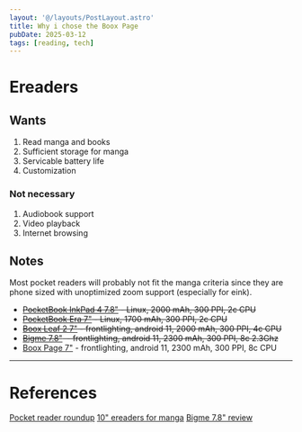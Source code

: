 ```yaml
---
layout: '@/layouts/PostLayout.astro'
title: Why i chose the Boox Page
pubDate: 2025-03-12
tags: [reading, tech]
---
```

# Ereaders
## Wants
1. Read manga and books
2. Sufficient storage for manga
3. Servicable battery life
4. Customization
### Not necessary
1. Audiobook support
2. Video playback
3. Internet browsing

## Notes
Most pocket readers will probably not fit the manga criteria since they are phone sized with unoptimized zoom support (especially for eink).

- ~~[PocketBook InkPad 4 7.8"](https://www.amazon.com/PocketBook-Eye-Friendly-Anti-Scratch-Protection-Bluetooth%C2%AE/dp/B0C2QM93N5) - Linux, 2000 mAh, 300 PPI, 2c CPU~~
- ~~[PocketBook Era 7"](https://www.amazon.com/Pocketbook-Glare-Free-Eye-Friendly-Touch-Screen-Technology/dp/B0B56TY3CY?crid=30WUGE9BGC5F4&dib=eyJ2IjoiMSJ9.qYeUPH4WLXXi__Z-MqblafGH0qsBln3gZv7hfi9d0OKr1C4c9SVV5pguIpZ6qERl8RuWbFRrJ-I3zQod3Ca35u4a9pDzEdXG1WYBWFoD40CEaktMOKSv7kAUlQUu8K0xOtScDXH2VWfq9VNOyjRoOxZuT5QGfP3aHQKrC2Wn6bHfqGOuM25H0JGQFjeW1pdSeo3t5qJ6yyMYcI1PLdgTMz0QzOD1q63SBh_0UEo09pMSbx9C6yBvTPHy7fjzMydswh-uzcBZICK3x9Msx4zbACg0HL9RvlFlqBml71VwaXA8gGcr0wqZWIMkH-dpuKRbjMFWQdkA3hbp_wap00LIxmMtHaFd5-C8HcwhRKofKU4.VR30uMtSQ6S90udXJietoCqoxKsm7Us0q380FT5UtcM&dib_tag=se&keywords=pocketbook+era&qid=1741790998&s=electronics&sprefix=Pocketbook+era%2Celectronics%2C113&sr=1-4) - Linux, 1700 mAh, 300 PPI, 2c CPU~~
- ~~[Boox Leaf 2 7"](https://shop.boox.com/products/leaf2) - frontlighting, android 11, 2000 mAh, 300 PPI, 4c CPU~~
- ~~[Bigme 7.8"](https://store.bigme.vip/products/bigme-7inch-b751-black-white-e-reader?variant=42949377884339&country=US&currency=USD&utm_medium=product_sync&utm_source=google&utm_content=sag_organic&utm_campaign=sag_organic)  - frontlighting, android 11, 2300 mAh, 300 PPI, 8c 2.3Ghz~~
- [Boox Page 7"](https://shop.boox.com/products/page) - frontlighting, android 11, 2300 mAh, 300 PPI, 8c CPU
___
# References
[Pocket reader roundup](https://www.reddit.com/r/hisenseA9/comments/1dcvwuw/pocket_reader_roundup/)
[10" ereaders for manga](https://www.reddit.com/r/ereader/comments/1hsp9t3/looking_for_a_10_ereader_for_manga/m58qkcl/)
[Bigme 7.8" review](https://kurotimedesign.blogspot.com/2025/03/bigme-b751c-review.html)
